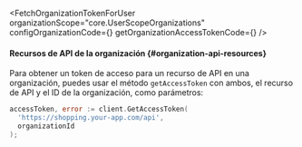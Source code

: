 

<FetchOrganizationTokenForUser
  organizationScope="core.UserScopeOrganizations"
  configOrganizationCode={<ConfigOrganizationCode />}
  getOrganizationAccessTokenCode={<GetOrganizationAccessTokenCode />}
/>

#### Recursos de API de la organización \{#organization-api-resources}

Para obtener un token de acceso para un recurso de API en una organización, puedes usar el método `getAccessToken` con ambos, el recurso de API y el ID de la organización, como parámetros:

```go
accessToken, error := client.GetAccessToken(
  'https://shopping.your-app.com/api',
  organizationId
);
```
